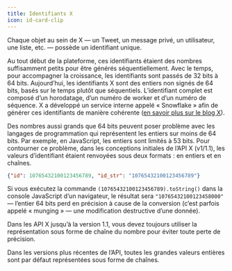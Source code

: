 ```yaml
---
title: Identifiants X
icon: id-card-clip
---
```


Chaque objet au sein de X — un Tweet, un message privé, un utilisateur, une liste, etc. — possède un identifiant unique.

Au tout début de la plateforme, ces identifiants étaient des nombres suffisamment petits pour être générés séquentiellement. Avec le temps, pour accompagner la croissance, les identifiants sont passés de 32 bits à 64 bits. Aujourd’hui, les identifiants X sont des entiers non signés de 64 bits, basés sur le temps plutôt que séquentiels. L’identifiant complet est composé d’un horodatage, d’un numéro de worker et d’un numéro de séquence. X a développé un service interne appelé « Snowflake » afin de générer ces identifiants de manière cohérente ([en savoir plus sur le blog X](https://blog.x.com/engineering/en_us/a/2010/announcing-snowflake.html)).

Des nombres aussi grands que 64 bits peuvent poser problème avec les langages de programmation qui représentent les entiers sur moins de 64 bits. Par exemple, en JavaScript, les entiers sont limités à 53 bits. Pour contourner ce problème, dans les conceptions initiales de l’API X (v1/1.1), les valeurs d’identifiant étaient renvoyées sous deux formats : en entiers et en chaînes.

```json
{"id": 10765432100123456789, "id_str": "10765432100123456789"}
```

Si vous exécutez la commande `(10765432100123456789).toString()` dans la console JavaScript d’un navigateur, le résultat sera `"10765432100123458000"` — l’entier 64 bits perd en précision à cause de la conversion (c’est parfois appelé « munging » — une modification destructive d’une donnée).

Dans les API X jusqu’à la version 1.1, vous devez toujours utiliser la représentation sous forme de chaîne du nombre pour éviter toute perte de précision.

Dans les versions plus récentes de l’API, toutes les grandes valeurs entières sont par défaut représentées sous forme de chaînes.